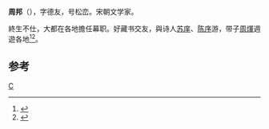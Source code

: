 '''周邦'''（{{bd|?||?|}}），字德友，号松峦。宋朝文学家。

終生不仕，大都在各地擔任幕职。好藏书交友，與诗人[[苏庠|苏庠]]、[[陈序|陈序]]游，带子[[周煇|周煇]]週遊各地<ref>{{cite book|author1=（宋）袁褧，（宋）周辉|title=历代笔记小说大观 枫窗小牍 清波杂志|date=2012年12月|publisher=上海：上海古籍出版社|isbn=978-7-5325-6375-3|pages=35|accessdate=2017-03-09}}</ref><ref>{{cite book|author1=马兴荣|title=中国词学大辞典|date=1996年10月|publisher=杭州：浙江教育出版社|isbn=7-5338-1829-6|pages=85}}</ref>。

==参考==
{{reflist}}
[[category:宋朝人|C]]